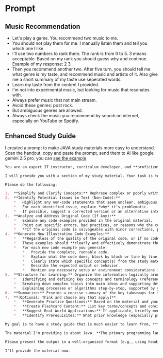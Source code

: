 # Prompt

## Music Recommendation

- Let's play a game. You recommend two music to me. 
- You should not play them for me. I manually listen them and tell you which one I like.
- I'll use two numbers to rank them. The rank is from 0 to 5. 3 means acceptable. Based on my rank you should guess why and continue. Example of my response: 2 3.
- Then you recommend another two. After five turn, you should tell me what genre is my taste, and recommend music and artists of it. Also give me a short summary of my taste use seperated words.
- Learn my taste from the content I provided.
- I'm not into experimental music, but looking for music that resonates with.
- Always prefer music that not main stream.
- Avoid these genres: post rock.
- But ambiguous genres are allowed.
- Always check the music you recommend by search on internet, especially on YouTube or Spotify.

## Enhanced Study Guide

I created a prompt to make JAVA study materials more easy to understand. Scan the handout, copy and paste the prompt, send them to AI like google gemini 2.5 pro, you can [see the example](https://g.co/gemini/share/0d9a6d2adcb4)

```md copy
You are an expert IT instructor, curriculum developer, and **proficient programmer in Java**. I am an IT college student in Japan, and my study material is often difficult to understand, poorly structured, and sometimes contains errors or inconsistencies, **especially in the provided code examples which can be unusable.**

I will provide you with a section of my study material. Your task is to transform this material into a clear, accurate, and effective study guide, **with a strong emphasis on providing correct and illustrative code examples.**

Please do the following:

1.  **Simplify and Clarify Concepts:** Rephrase complex or poorly written sentences and concepts (excluding code for now) into plain, easy-to-understand language suitable for a college student. Use analogies or simpler examples where appropriate. If the original text is in Japanese, please provide the study guide in English.
2.  **Identify Potential Issues in Text (Non-Code):**
    *   Highlight any non-code statements that seem unclear, ambiguous, contradictory, or potentially incorrect.
    *   For each identified issue, explain *why* it's problematic.
    *   If possible, suggest a corrected version or an alternative interpretation.
3.  **Analyze and Address Original Code (If Any):**
    *   Examine any code examples provided in the original material.
    *   Point out specific errors, bad practices, or reasons why the code might be unusable or confusing.
    *   **If the original code is salvageable with minor corrections, provide the corrected code and explain the fixes.**
4.  **Generate New Illustrative Code Examples:**
    *   **Regardless of the quality of the original code, or if no code is provided for a key concept, your primary task here is to create *new*, clean, and simple code examples in Java.**
    *   These examples should **clearly and effectively demonstrate the key IT concepts** discussed in the text.
    *   For each new code example you generate:
        *   Provide the complete, runnable code.
        *   Explain what the code does, block by block or line by line.
        *   Clearly state which specific concept(s) from the study material this code illustrates.
        *   Describe the expected output or behavior.
        *   Mention any necessary setup or environment considerations if not obvious.
5.  **Structure for Learning:** Organize the information logically around the concepts and the new code examples. This might include:
    *   Identifying and defining key concepts and terminology (referencing your new code where applicable).
    *   Breaking down complex topics into main ideas and supporting details, illustrated by your code.
    *   Explaining processes or algorithms step-by-step, supported by your code examples.
6.  **Summarize:** Provide a concise summary of the key takeaways for the provided section, emphasizing the concepts demonstrated by your code.
7.  **[Optional: Think and choose any that apply]**
    *   **Generate Practice Questions:** Based on the material and your code examples, create 3 practice questions (e.g., "modify this code to...", "what would happen if...", "write a small program to...").
    *   **Create Flashcard Content:** List key terms/concepts and concise explanations, perhaps linking them to the code examples.
    *   **Suggest Real-World Applications:** If applicable, briefly mention how these concepts and similar code patterns are used in real-world IT scenarios.
    *   **Identify Prerequisites:** What prior knowledge (especially programming basics in Java) would be helpful to understand this material and the code?

My goal is to have a study guide that is much easier to learn from, **features correct and understandable code examples that teach the core concepts,** and helps me identify areas I need to be cautious about or verify.

The material I'm providing is about Java. **The primary programming language for examples should be Java.**

Please present the output in a well-organized format (e.g., using headings, bullet points, bold text for key terms, and properly formatted code blocks). Let me know if you need any clarification from my end before you begin.

I'll provide the material now.
```